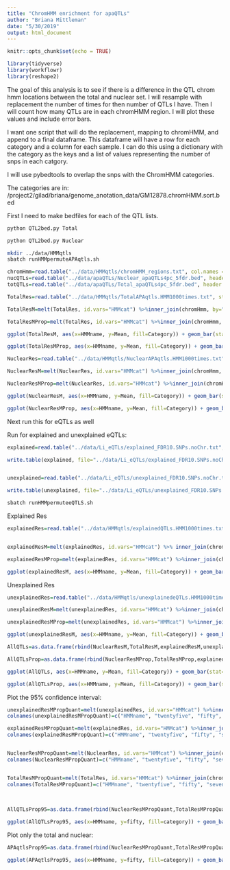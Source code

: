 ```yaml
---
title: "ChromHMM enrichment for apaQTLs"
author: "Briana Mittleman"
date: "5/30/2019"
output: html_document
---
```


```r
knitr::opts_chunk$set(echo = TRUE)
```

```r
library(tidyverse)
library(workflowr)
library(reshape2)

```

The goal of this analysis is to see if there is a difference in the QTL chrom hmm locations between the total and nuclear set. I will resample with replacement the number of times for then number of QTLs I have. Then I will count how many QTLs are in each chromHMM region. I will plot these values and include error bars.  

I want one script that will do the replacement, mapping to chromHMM, and append to a final dataframe. This dataframe will have a row for each category and a column for each sample. I can do this using a dictionary with the category as the keys and a list of values representing the number of snps in each catgory.  

I will use pybedtools to overlap the snps with the ChromHMM categories.  

The categories are in: /project2/gilad/briana/genome_anotation_data/GM12878.chromHMM.sort.bed


First I need to make bedfiles for each of the QTL lists.


```bash
python QTL2bed.py Total

python QTL2bed.py Nuclear 


```



```bash
mkdir ../data/HMMqtls
sbatch runHMMpermuteAPAqtls.sh
```


```r
chromHmm=read.table("../data/HMMqtls/chromHMM_regions.txt", col.names = c("HMMcat", "HMMname"), stringsAsFactors = F)
nucQTLs=read.table("../data/apaQTLs/Nuclear_apaQTLs4pc_5fdr.bed", header = T)
totQTLs=read.table("../data/apaQTLs/Total_apaQTLs4pc_5fdr.bed", header = T)
```

```r
TotalRes=read.table("../data/HMMqtls/TotalAPAqtls.HMM1000times.txt", stringsAsFactors = F, col.names =c("HMMcat", seq(1,1000)))

TotalResM=melt(TotalRes, id.vars="HMMcat") %>%inner_join(chromHmm, by="HMMcat") %>%  group_by(HMMname) %>% summarise(Mean=mean(value), SD=sd(value)) %>% mutate(Category="Total_APA")

TotalResMProp=melt(TotalRes, id.vars="HMMcat") %>%inner_join(chromHmm, by="HMMcat") %>%  mutate(nQTL= nrow(totQTLs), propQTL=value/nQTL)%>%  group_by(HMMname) %>% summarise(Mean=mean(propQTL), SD=sd(propQTL)) %>% mutate(Category="Total_APA")
```


```r
ggplot(TotalResM, aes(x=HMMname, y=Mean, fill=Category)) + geom_bar(stat="identity")+ geom_errorbar(aes(ymin=Mean-SD, ymax=Mean+SD),width=.5) + theme(axis.text.x=element_text(angle=90, hjust=1))

ggplot(TotalResMProp, aes(x=HMMname, y=Mean, fill=Category)) + geom_bar(stat="identity")+ geom_errorbar(aes(ymin=Mean-SD, ymax=Mean+SD),width=.5) + theme(axis.text.x=element_text(angle=90, hjust=1))

```

```r
NuclearRes=read.table("../data/HMMqtls/NuclearAPAqtls.HMM1000times.txt", stringsAsFactors = F, col.names =c("HMMcat", seq(1,1000)))

NuclearResM=melt(NuclearRes, id.vars="HMMcat") %>%inner_join(chromHmm, by="HMMcat") %>%  group_by(HMMname) %>% summarise(Mean=mean(value), SD=sd(value)) %>% mutate(Category="Nuclear_APA")

NuclearResMProp=melt(NuclearRes, id.vars="HMMcat") %>%inner_join(chromHmm, by="HMMcat") %>%  mutate(nQTL= nrow(nucQTLs), propQTL=value/nQTL)%>%  group_by(HMMname) %>% summarise(Mean=mean(propQTL), SD=sd(propQTL)) %>% mutate(Category="Nuclear_APA")
```


```r
ggplot(NuclearResM, aes(x=HMMname, y=Mean, fill=Category)) + geom_bar(stat="identity")+ geom_errorbar(aes(ymin=Mean-SD, ymax=Mean+SD),width=.5) + theme(axis.text.x=element_text(angle=90, hjust=1))

ggplot(NuclearResMProp, aes(x=HMMname, y=Mean, fill=Category)) + geom_bar(stat="identity")+ geom_errorbar(aes(ymin=Mean-SD, ymax=Mean+SD),width=.5) + theme(axis.text.x=element_text(angle=90, hjust=1))

```
Next run this for eQTLs  as well 




Run for explained and unexplained eQTLs: 

```r
explained=read.table("../data/Li_eQTLs/explained_FDR10.SNPs.noChr.txt", col.names = c("SNPchr", "SNPend")) %>% mutate(SNPstart=as.integer(SNPend)-1, gene="NA", score=".", strand="+") %>% dplyr::select(SNPchr, SNPstart, SNPend, gene, score, strand)

write.table(explained, file="../data/Li_eQTLs/explained_FDR10.SNPs.noChr.bed", col.names = T,row.names = F, quote = F, sep="\t")


unexplained=read.table("../data/Li_eQTLs/unexplained_FDR10.SNPs.noChr.txt", col.names = c("SNPchr", "SNPend")) %>% mutate(SNPstart=as.integer(SNPend)-1, gene="NA", score=".", strand="+") %>% dplyr::select(SNPchr, SNPstart, SNPend, gene, score, strand)

write.table(unexplained, file="../data/Li_eQTLs/unexplained_FDR10.SNPs.noChr.bed", col.names = T,row.names = F, quote = F, sep="\t")

```

```bash
sbatch runHMMpermuteeQTLS.sh
```

Explained Res
```r
explainedRes=read.table("../data/HMMqtls/explainedQTLs.HMM1000times.txt", stringsAsFactors = F, col.names =c("HMMcat", seq(1,1000)))


explainedResM=melt(explainedRes, id.vars="HMMcat") %>% inner_join(chromHmm, by="HMMcat") %>%  group_by(HMMname) %>% summarise(Mean=mean(value), SD=sd(value))  %>% mutate(Category="Explained_eQTL")

explainedResMProp=melt(explainedRes, id.vars="HMMcat") %>%inner_join(chromHmm, by="HMMcat") %>%  mutate(nQTL= nrow(explained), propQTL=value/nQTL)%>%  group_by(HMMname) %>% summarise(Mean=mean(propQTL), SD=sd(propQTL)) %>% mutate(Category="Explained_eQTL")
```

```r
ggplot(explainedResM, aes(x=HMMname, y=Mean, fill=Category)) + geom_bar(stat="identity")+ geom_errorbar(aes(ymin=Mean-SD, ymax=Mean+SD),width=.5) + theme(axis.text.x=element_text(angle=90, hjust=1))
```


Unexplained Res

```r
unexplainedRes=read.table("../data/HMMqtls/unexplainedeQTLs.HMM1000times.txt", stringsAsFactors = F, col.names =c("HMMcat", seq(1,1000)))

unexplainedResM=melt(unexplainedRes, id.vars="HMMcat") %>%inner_join(chromHmm, by="HMMcat") %>%  group_by(HMMname) %>% summarise(Mean=mean(value), SD=sd(value)) %>% mutate(Category="Unexplained_eQTL")

unexplainedResMProp=melt(unexplainedRes, id.vars="HMMcat") %>%inner_join(chromHmm, by="HMMcat") %>%  mutate(nQTL= nrow(unexplained), propQTL=value/nQTL)%>%  group_by(HMMname) %>% summarise(Mean=mean(propQTL), SD=sd(propQTL)) %>% mutate(Category="Unexplained_eQTL")
```

```r
ggplot(unexplainedResM, aes(x=HMMname, y=Mean, fill=Category)) + geom_bar(stat="identity")+ geom_errorbar(aes(ymin=Mean-SD, ymax=Mean+SD),width=.5) + theme(axis.text.x=element_text(angle=90, hjust=1))
```


```r
AllQTLs=as.data.frame(rbind(NuclearResM,TotalResM,explainedResM,unexplainedResM)) 

AllQTLsProp=as.data.frame(rbind(NuclearResMProp,TotalResMProp,explainedResMProp,unexplainedResMProp)) 
```

```r
ggplot(AllQTLs, aes(x=HMMname, y=Mean, fill=Category)) + geom_bar(stat="identity", position="dodge")+ geom_errorbar(aes(ymin=Mean-SD, ymax=Mean+SD),width=.5, position = position_dodge(0.75)) + theme(axis.text.x=element_text(angle=90, hjust=1))+labs(y="Number of QTLs", x="ChromHMM Category", title="ChromHMM locations for all QTLs")
```

```r
ggplot(AllQTLsProp, aes(x=HMMname, y=Mean, fill=Category)) + geom_bar(stat="identity", position="dodge")+ geom_errorbar(aes(ymin=Mean-SD, ymax=Mean+SD),width=.5, position = position_dodge(0.75)) + theme(axis.text.x=element_text(angle=90, hjust=1))+labs(y="Proportion of QTLs", x="ChromHMM Category", title="ChromHMM locations for all QTLs")
```
Plot the 95% confidence interval:  


```r
unexplainedResMPropQuant=melt(unexplainedRes, id.vars="HMMcat") %>%inner_join(chromHmm, by="HMMcat") %>%  mutate(nQTL= nrow(unexplained), propQTL=value/nQTL)%>%  group_by(HMMname) %>% summarise(list(enframe(quantile(propQTL, probs=c(0.25,0.5,0.75))))) %>% unnest() %>% spread(name, value)%>% mutate(category="UnexplainedeQTL")
colnames(unexplainedResMPropQuant)=c("HMMname", "twentyfive", "fifty", "seventyfive", "category")

explainedResMPropQuant=melt(explainedRes, id.vars="HMMcat") %>%inner_join(chromHmm, by="HMMcat") %>%  mutate(nQTL= nrow(explained), propQTL=value/nQTL)%>%  group_by(HMMname) %>% summarise(list(enframe(quantile(propQTL, probs=c(0.25,0.5,0.75))))) %>% unnest() %>% spread(name, value)%>% mutate(category="ExplainedeQTL")
colnames(explainedResMPropQuant)=c("HMMname", "twentyfive", "fifty", "seventyfive", "category")


NuclearResMPropQuant=melt(NuclearRes, id.vars="HMMcat") %>%inner_join(chromHmm, by="HMMcat") %>%  mutate(nQTL= nrow(nucQTLs), propQTL=value/nQTL)%>%  group_by(HMMname) %>% summarise(list(enframe(quantile(propQTL, probs=c(0.25,0.5,0.75))))) %>% unnest() %>% spread(name, value)%>% mutate(category="NuclearApa")
colnames(NuclearResMPropQuant)=c("HMMname", "twentyfive", "fifty", "seventyfive", "category")


TotalResMPropQuant=melt(TotalRes, id.vars="HMMcat") %>%inner_join(chromHmm, by="HMMcat") %>%  mutate(nQTL= nrow(totQTLs), propQTL=value/nQTL)%>%  group_by(HMMname) %>% summarise(list(enframe(quantile(propQTL, probs=c(0.25,0.5,0.75))))) %>% unnest() %>% spread(name, value) %>% mutate(category="TotalApa")
colnames(TotalResMPropQuant)=c("HMMname", "twentyfive", "fifty", "seventyfive", "category")
    
                                                                               
```

```r

AllQTLsProp95=as.data.frame(rbind(NuclearResMPropQuant,TotalResMPropQuant,unexplainedResMPropQuant,explainedResMPropQuant)) 
```


```r
ggplot(AllQTLsProp95, aes(x=HMMname, y=fifty, fill=category)) + geom_bar(stat="identity", position="dodge")+ geom_errorbar(aes(ymin=twentyfive, ymax=seventyfive),width=.5, position = position_dodge(0.75)) + theme(axis.text.x=element_text(angle=90, hjust=1))+labs(y="Proportion of QTLs", x="ChromHMM Category", title="ChromHMM locations for all QTLs")
```
Plot only the total and nuclear:  

```r
APAqtlsProp95=as.data.frame(rbind(NuclearResMPropQuant,TotalResMPropQuant)) 

ggplot(APAqtlsProp95, aes(x=HMMname, y=fifty, fill=category)) + geom_bar(stat="identity", position="dodge")+ geom_errorbar(aes(ymin=twentyfive, ymax=seventyfive),width=.5, position = position_dodge(0.75)) + theme(axis.text.x=element_text(angle=90, hjust=1))+labs(y="Proportion of QTLs", x="ChromHMM Category", title="ChromHMM locations for apaQTLs") +scale_fill_manual(values=c("deepskyblue3","darkviolet"))
```

